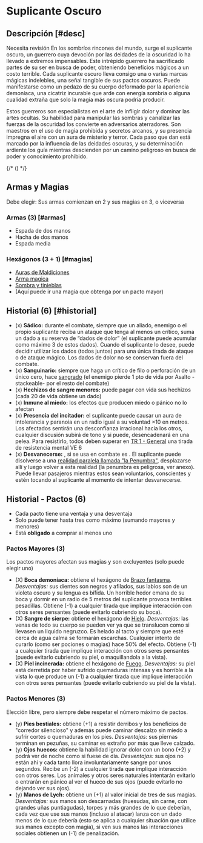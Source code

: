 
# Suplicante Oscuro

<Bleed>
  <Screenshot src={supplicantPic} alt="placeholder" full />
</Bleed>

## Descripción [#desc]

<Callout type="warning" emoji="🔎">
  Necesita revisión
</Callout>
En los sombríos rincones del mundo, surge el suplicante oscuro, un guerrero cuya devoción por las deidades de la oscuridad lo ha llevado a extremos impensables. Este intrépido guerrero ha sacrificado partes de su ser en busca de poder, obteniendo beneficios mágicos a un costo terrible. Cada suplicante oscuro lleva consigo una o varias marcas mágicas indelebles, una señal tangible de sus pactos oscuros. Puede manifestarse como un pedazo de su cuerpo deformado por la apariencia demoníaca, una cicatriz incurable que arde con energía sombría o alguna cualidad extraña que solo la magia más oscura podría producir.

Estos guerreros son especialistas en el arte de infligir dolor y dominar las artes ocultas. Su habilidad para manipular las sombras y canalizar las fuerzas de la oscuridad los convierte en adversarios aterradores. Son maestros en el uso de magia prohibida y secretos arcanos, y su presencia impregna el aire con un aura de misterio y terror. Cada paso que dan está marcado por la influencia de las deidades oscuras, y su determinación ardiente los guía mientras descienden por un camino peligroso en busca de poder y conocimiento prohibido.

{/* (<Pill type="p"/><Pill type="u"/><Pill type="s"/><Pill type="h"/><Pill type="c"/><Pill type="ex"/><Pill type="eo"/>)  */}

## Armas y Magias

Debe elegir: Sus armas comienzan en 2 y sus magias en 3, o viceversa

### Armas (3) [#armas]

- Espada de dos manos
- Hacha de dos manos
- Espada media

### Hexágonos (3 + 1) [#magias]

- [Auras de Maldiciones](/docs/list-hexagons/e04B)
- [Arma magica](/docs/list-hexagons/e14)
- [Sombra y tinieblas](/docs/list-hexagons/e01)
- (Aquí puede ir una magia que obtenga por un pacto mayor)

## Historial (6) [#historial]

- (x) **Sádico:** <Pill type="p"/><Pill type="s"/> durante el combate, siempre que un aliado, enemigo o el propio suplicante reciba un ataque que tenga al menos un crítico, suma un dado a su reserva de “dados de dolor” (el suplicante puede acumular como máximo 3 de estos dados). Cuando el suplicante lo desee, puede decidir utilizar los dados (todos juntos) para una única tirada de ataque o de ataque mágico. Los dados de dolor no se conservan fuera del combate.
- (x) **Sanguinario:** <Pill type="u"/> siempre que haga un crítico de filo o perforación de un único cero, hace [sangrado](/docs/ruling-combat/06/common) (el enemigo pierde 1 pto de vida por Asalto -stackeable- por el resto del combate)
- (x) **Hechizos de sangre menores:** <Pill type="s"/> puede pagar con vida sus hechizos (cada 20 de vida obtiene un dado)
- (x) **Inmune al miedo:** <Pill type="c"/> los efectos que producen miedo o pánico no lo afectan
- (x) **Presencia del incitador:** <Pill type="s"/><Pill type="eo"/> el suplicante puede causar un aura de intolerancia y paranoia en un radio igual a su voluntad ×10 en metros. Los afectados sentirán una desconfianza irracional hacia los otros, cualquier discusión subirá de tono y si puede, desencadenará en una pelea. Para resistirlo, todos deben superar en [TR 1 - General](/docs/resolution-tables/TR1) una tirada de resistencia mental VE 6
- (x) **Desvanecerse:** <Pill type="s"/>, si se usa en combate es <Pill type="ex"/>. El suplicante puede disolverse a una [realidad paralela llamada "la Penumbra"](/docs/list-annex/realities#umbra), desplazarse allí y luego volver a esta realidad (la penumbra es peligrosa, ver anexo). Puede llevar pasajeros mientras estos sean voluntarios, conscientes y estén tocando al suplicante al momento de intentar desvanecerse.

## Historial - Pactos (6)

- Cada pacto tiene una ventaja y una desventaja
- Solo puede tener hasta tres como máximo (sumando mayores y menores) 
- Está **obligado** a comprar al menos uno

### Pactos Mayores (3)

Los pactos mayores afectan sus magias y son excluyentes (solo puede elegir uno)

- (X) **Boca demoníaca:** obtiene el hexágono de [Brazo fantasma](/docs/list-hexagons/e22).
  _Desventajas:_ sus dientes son negros y afilados, sus labios son de un violeta oscuro y su lengua es bífida. Un horrible hedor emana de su boca y dormir en un radio de 5 metros del suplicante provoca terribles pesadillas. Obtiene (-1) a cualquier tirada que implique interacción con otros seres pensantes
  (puede evitarlo cubriendo su boca).
- (X) **Sangre de sierpe:** obtiene el hexágono de [Hielo](/docs/list-hexagons/e01).
  _Desventajas:_ las venas de todo su cuerpo se pueden ver ya que se translucen como si llevasen un liquido negruzco. Es helado al tacto y siempre que esté cerca de agua calma se formarán escarchas. Cualquier intento de curarlo (como ser pociones o magias) hace 50% del efecto. Obtiene (-1) a cualquier tirada que implique interacción con otros seres pensantes
  (puede evitarlo cubriendo su piel, o maquillandola a la vista).
- (X) **Piel incinerada:** obtiene el hexágono de [Fuego](/docs/list-hexagons/e01).
  _Desventajas:_ su piel está derretida por haber sufrido quemaduras intensas y es horrible a la vista lo que produce un (-1) a cualquier tirada que implique interacción con otros seres pensantes
  (puede evitarlo cubriendo su piel de la vista).

### Pactos Menores (3)

Elección libre, pero siempre debe respetar el número máximo de pactos.

- (y) **Pies bestiales:** obtiene (+1) a resistir derribos y los beneficios de "corredor silencioso" y además puede caminar descalzo sin miedo a sufrir cortes o quemaduras en los pies. _Desventajas:_ sus piernas terminan en pezuñas, su caminar es extraño por más que lleve calzado.
- (y) **Ojos huecos:** obtiene la habilidad ignorar dolor con un bono (+2) y podrá ver de noche como si fuese de día. _Desventajas:_ sus ojos no están ahí y cada tanto llora involuntariamente sangre por unos segundos. Recibe un (-2) a cualquier tirada que implique interacción con otros seres. Los animales y otros seres naturales intentarán evitarlo o entrarán en pánico al ver el hueco de sus ojos (puede evitarlo no dejando ver sus ojos).
- (y) **Manos de Lych:** obtiene un (+1) al valor inicial de tres de sus magias. _Desventajas:_ sus manos son descarnadas (huesudas, sin carne, con grandes uñas puntiagudas), torpes y más grandes de lo que deberían, cada vez que use sus manos (incluso al atacar) lanza con un dado menos de lo que debería (esto se aplica a cualquier situación que utilice sus manos excepto con magia), si ven sus manos las interacciones sociales obtienen un (-1) de penalización.
